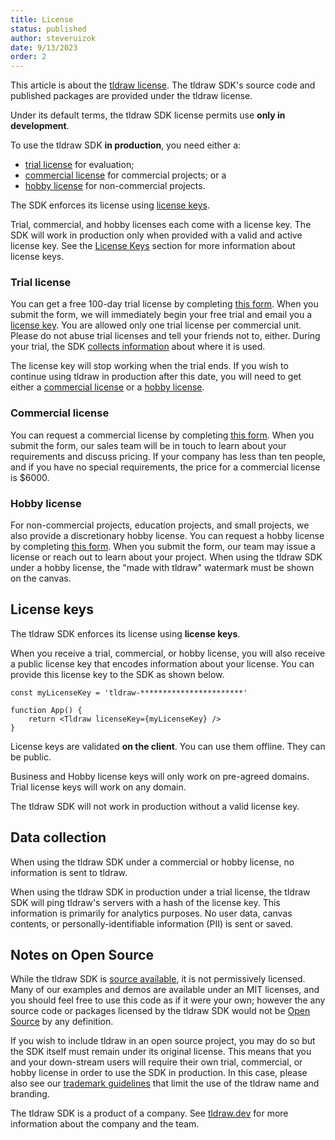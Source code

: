 ```yaml
---
title: License
status: published
author: steveruizok
date: 9/13/2023
order: 2
---
```


This article is about the [tldraw license](/legal/tldraw-license). The tldraw SDK's source code and published packages are provided under the tldraw license.

Under its default terms, the tldraw SDK license permits use **only in development**.

To use the tldraw SDK **in production**, you need either a:

- [trial license](#trial-license) for evaluation;
- [commercial license](#commercial-license) for commercial projects; or a
- [hobby license](#hobby-license) for non-commercial projects.

The SDK enforces its license using [license keys](#license-keys).

Trial, commercial, and hobby licenses each come with a license key. The SDK will work in production only when provided with a valid and active license key. See the [License Keys](#license-keys) section for more information about license keys.

### Trial license

You can get a free 100-day trial license by completing [this form](https://tldraw.dev/get-a-license/trial). When you submit the form, we will immediately begin your free trial and email you a [license key](#license-keys). You are allowed only one trial license per commercial unit. Please do not abuse trial licenses and tell your friends not to, either. During your trial, the SDK [collects information](#data-collection) about where it is used.

The license key will stop working when the trial ends. If you wish to continue using tldraw in production after this date, you will need to get either a [commercial license](#commercial-license) or a [hobby license](#hobby-license).

### Commercial license

You can request a commercial license by completing [this form](https://tldraw.dev/get-a-license/plans). When you submit the form, our sales team will be in touch to learn about your requirements and discuss pricing. If your company has less than ten people, and if you have no special requirements, the price for a commercial license is $6000.

### Hobby license

For non-commercial projects, education projects, and small projects, we also provide a discretionary hobby license. You can request a hobby license by completing [this form](https://tldraw.dev/get-a-license/hobby). When you submit the form, our team may issue a license or reach out to learn about your project. When using the tldraw SDK under a hobby license, the "made with tldraw" watermark must be shown on the canvas.

## License keys

The tldraw SDK enforces its license using **license keys**.

When you receive a trial, commercial, or hobby license, you will also receive a public license key that encodes information about your license. You can provide this license key to the SDK as shown below.

```tsx
const myLicenseKey = 'tldraw-***********************'

function App() {
	return <Tldraw licenseKey={myLicenseKey} />
}
```

License keys are validated **on the client**. You can use them offline. They can be public.

Business and Hobby license keys will only work on pre-agreed domains. Trial license keys will work on any domain.

The tldraw SDK will not work in production without a valid license key.

## Data collection

When using the tldraw SDK under a commercial or hobby license, no information is sent to tldraw.

When using the tldraw SDK in production under a trial license, the tldraw SDK will ping tldraw's servers with a hash of the license key. This information is primarily for analytics purposes. No user data, canvas contents, or personally-identifiable information (PII) is sent or saved.

## Notes on Open Source

While the tldraw SDK is [source available](https://github.com/tldraw/tldraw), it is not permissively licensed. Many of our examples and demos are available under an MIT licenses, and you should feel free to use this code as if it were your own; however the any source code or packages licensed by the tldraw SDK would not be [Open Source](https://opensource.org/osd) by any definition.

If you wish to include tldraw in an open source project, you may do so but the SDK itself must remain under its original license. This means that you and your down-stream users will require their own trial, commercial, or hobby license in order to use the SDK in production. In this case, please also see our [trademark guidelines](https://tldraw.dev/legal/trademark-guidelines) that limit the use of the tldraw name and branding.

The tldraw SDK is a product of a company. See [tldraw.dev](https://tldraw.dev/company) for more information about the company and the team.
